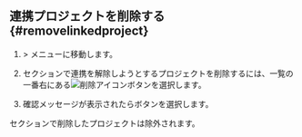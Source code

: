 ## 連携プロジェクトを削除する{#removelinkedproject}

1. <Cmdname sid="side_management" className="uitext" /> &gt; <Cmdname sid="side_correlatedProjectManagement" className="uitext" />メニューに移動します。

2. <Cmdname sid="TTL07016" className="uitext" />セクションで連携を解除しようとするプロジェクトを削除するには、一覧の一番右にある![削除アイコン](/img/ico-trash.svg)ボタンを選択します。

3. 確認メッセージが表示されたら<Cmdname sid="delete" className="uitext" />ボタンを選択します。

<Cmdname sid="TTL07016" className="uitext" />セクションで削除したプロジェクトは除外されます。
